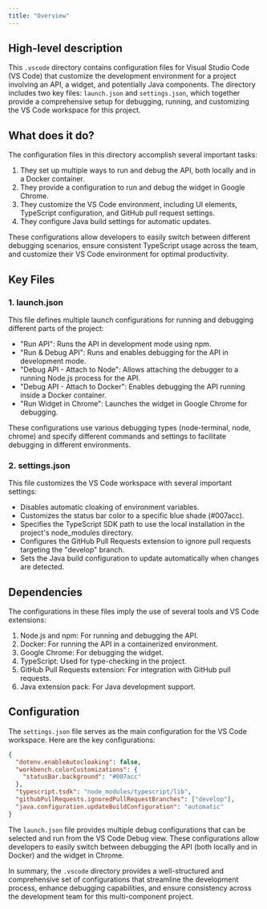 ```yaml
---
title: "Overview"
---
```


## High-level description
This `.vscode` directory contains configuration files for Visual Studio Code (VS Code) that customize the development environment for a project involving an API, a widget, and potentially Java components. The directory includes two key files: `launch.json` and `settings.json`, which together provide a comprehensive setup for debugging, running, and customizing the VS Code workspace for this project.

## What does it do?
The configuration files in this directory accomplish several important tasks:

1. They set up multiple ways to run and debug the API, both locally and in a Docker container.
2. They provide a configuration to run and debug the widget in Google Chrome.
3. They customize the VS Code environment, including UI elements, TypeScript configuration, and GitHub pull request settings.
4. They configure Java build settings for automatic updates.

These configurations allow developers to easily switch between different debugging scenarios, ensure consistent TypeScript usage across the team, and customize their VS Code environment for optimal productivity.

## Key Files

### 1. launch.json
This file defines multiple launch configurations for running and debugging different parts of the project:

- "Run API": Runs the API in development mode using npm.
- "Run & Debug API": Runs and enables debugging for the API in development mode.
- "Debug API - Attach to Node": Allows attaching the debugger to a running Node.js process for the API.
- "Debug API - Attach to Docker": Enables debugging the API running inside a Docker container.
- "Run Widget in Chrome": Launches the widget in Google Chrome for debugging.

These configurations use various debugging types (node-terminal, node, chrome) and specify different commands and settings to facilitate debugging in different environments.

### 2. settings.json
This file customizes the VS Code workspace with several important settings:

- Disables automatic cloaking of environment variables.
- Customizes the status bar color to a specific blue shade (#007acc).
- Specifies the TypeScript SDK path to use the local installation in the project's node_modules directory.
- Configures the GitHub Pull Requests extension to ignore pull requests targeting the "develop" branch.
- Sets the Java build configuration to update automatically when changes are detected.

## Dependencies
The configurations in these files imply the use of several tools and VS Code extensions:

1. Node.js and npm: For running and debugging the API.
2. Docker: For running the API in a containerized environment.
3. Google Chrome: For debugging the widget.
4. TypeScript: Used for type-checking in the project.
5. GitHub Pull Requests extension: For integration with GitHub pull requests.
6. Java extension pack: For Java development support.

## Configuration
The `settings.json` file serves as the main configuration for the VS Code workspace. Here are the key configurations:

```json
{
  "dotenv.enableAutocloaking": false,
  "workbench.colorCustomizations": {
    "statusBar.background": "#007acc"
  },
  "typescript.tsdk": "node_modules/typescript/lib",
  "githubPullRequests.ignoredPullRequestBranches": ["develop"],
  "java.configuration.updateBuildConfiguration": "automatic"
}
```

The `launch.json` file provides multiple debug configurations that can be selected and run from the VS Code Debug view. These configurations allow developers to easily switch between debugging the API (both locally and in Docker) and the widget in Chrome.

In summary, the `.vscode` directory provides a well-structured and comprehensive set of configurations that streamline the development process, enhance debugging capabilities, and ensure consistency across the development team for this multi-component project.